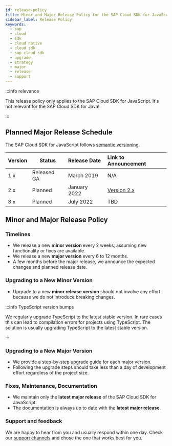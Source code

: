```yaml
---
id: release-policy
title: Minor and Major Release Policy for the SAP Cloud SDK for JavaScript
sidebar_label: Release Policy
keywords:
  - sap
  - cloud
  - sdk
  - cloud native
  - cloud sdk
  - sap cloud sdk
  - upgrade
  - strategy
  - major
  - release
  - support
---
```


:::info relevance

This release policy only applies to the SAP Cloud SDK for JavaScript.
It's not relevant for the SAP Cloud SDK for Java!

:::


## Planned Major Release Schedule

The SAP Cloud SDK for JavaScript follows [semantic versioning](https://semver.org/).

| Version | Status      | Release Date | Link to Announcement                    |
|:--------|-------------|:-------------|:----------------------------------------|
| 1.x     | Released GA | March 2019   | N/A                                     |
| 2.x     | Planned     | January 2022 | [Version 2.x](announcing-version-2.mdx) |
| 3.x     | Planned     | July 2022    | TBD                                     |

## Minor and Major Release Policy

### Timelines

- We release a new **minor version** every 2 weeks, assuming new functionality or fixes are available.
- We release a new **major version** every 6 to 12 months.
- A few months before the major release, we announce the expected changes and planned release date.

### Upgrading to a New Minor Version

- Upgrade to a new **minor release version** should not involve any effort because we do not introduce breaking changes.

:::info TypeScript version bumps

We regularly upgrade TypeScript to the latest stable version.
In rare cases this can lead to compilation errors for projects using TypeScript.
The solution is usually upgrading TypeScript to the latest stable version.

:::

### Upgrading to a New Major Version

- We provide a step-by-step upgrade guide for each major version.
- Following the upgrade steps should take less than a day of development effort regardless of the project size.

### Fixes, Maintenance, Documentation

- We maintain only the **latest major release** of the SAP Cloud SDK for JavaScript.
- The documentation is always up to date with the **latest major release**.

### Support and feedback

We are happy to hear from you and usually respond within one day.
Check our [support channels](../overview/support.mdx) and chose the one that works best for you.
